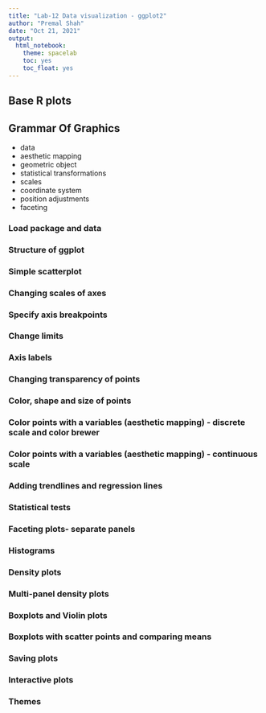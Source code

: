 ```yaml
---
title: "Lab-12 Data visualization - ggplot2"
author: "Premal Shah"
date: "Oct 21, 2021"
output: 
  html_notebook:
    theme: spacelab
    toc: yes
    toc_float: yes
---
```


## Base R plots

## Grammar Of Graphics
- data
- aesthetic mapping
- geometric object
- statistical transformations
- scales
- coordinate system
- position adjustments
- faceting

### Load package and data

### Structure of ggplot

### Simple scatterplot

### Changing scales of axes

### Specify axis breakpoints

### Change limits

### Axis labels

### Changing transparency of points

### Color, shape and size of points

### Color points with a variables (aesthetic mapping) - discrete scale and color brewer

### Color points with a variables (aesthetic mapping) - continuous scale 

### Adding trendlines and regression lines

### Statistical tests

### Faceting plots- separate panels

### Histograms

### Density plots

### Multi-panel density plots

### Boxplots and Violin plots

### Boxplots with scatter points and comparing means

### Saving plots

### Interactive plots

### Themes

